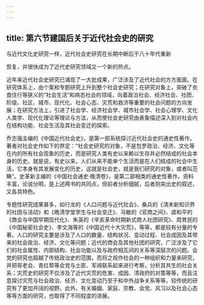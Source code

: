 ```yaml
---
---
---
```

title: 第六节建国后关于近代社会史的研究
---



与近代文化史研究一样，近代社会史研究在长期中断后于八十年代重新

恢复，并很快成为了近代史研究领域又一个新的热点。

近年来近代社会史研究已涌现了一大批成果，广泛涉及了近代社会的方方面面。在研究体系上，由个案和专题研究上升到整个社会史研究；在研究对象上，突破了衣食住行等狭义的“社会生活”和病态社会的领域，向着政治社会、经济社会、社团、阶级、社区、城市、现代化、社会心态、灾荒和救济等重要的社会问题的方向发展；在研究方法上，引进了社会学、经济社会学、城市社会学、社会心理学、文化人类学、现代化理论等理论与方法，从而使社会史研究由表象描述深入到对社会内在结构功能、社会生活及其社会变迁的探索。

乔志强主编的《中国近代社会史》，是第一部系统探讨近代社会史的通史性著作。著者对社会史作如下的界定：“社会史研究的对象，不是包罗政治、经济、文化等在内的所有社会现象的历史，而是研究人类有史以来赖以生存并必然结成的社会本身的历史。就是说，有史以来，人们从来不能单个生活而是在人们结成的社会中生活，它本身有其发展变化的历史，这就是社会史，就是我们研究的对象，或者叫范畴”。史革新主编的《中国社会通史·晚清卷》，是第二部相类的通史性著作。资料丰富，论说分明，是上述两书的共同点，但前者分析细腻，后者则突出史的叙述，又各具特色。

专题性研究成果甚多，如行龙的《人口问题与近代社会》、桑兵的《清末新知识界的社团与活动》和《晚清学堂学生与社会变迁》、马敏的《官商之间》、虞和平的《商会与中国早期现代化》、朱英的《辛亥革命时期新式商人社团研究》、周育民的《中国秘密社会史》、李文海等的《中国近代十大灾荒》，等等，都是较有分量的专著。人口的研究主要是涉及了人口的数量、结构状况、变动过程、社会成因及其带来的社会政治、经济、文化等问题；近代的商会及其他社团的研究，广泛涉及了它们的社会属性、内部结构、社会功能以及与政府相互间的关系等深层次的问题。会党的研究也超越了传统政治史的范围，而将之视作社会的一种组织和力量来研究，并把哥老会、青红帮等会党与土匪、军阀联系起来进行考察，分析其共生的社会关系；灾荒史的研究不仅涉及了近代灾荒的危害、成因、清政府的对策等等，而且注意探讨灾荒与社会政治、经济、文化变动乃至于和中外战争关系等等，较传统的研究有了更加开阔的视野。此外，有关婚姻、家庭、宗教、会党、风习以及社会心态等等方面的研究，也取得了不同程度的进展。